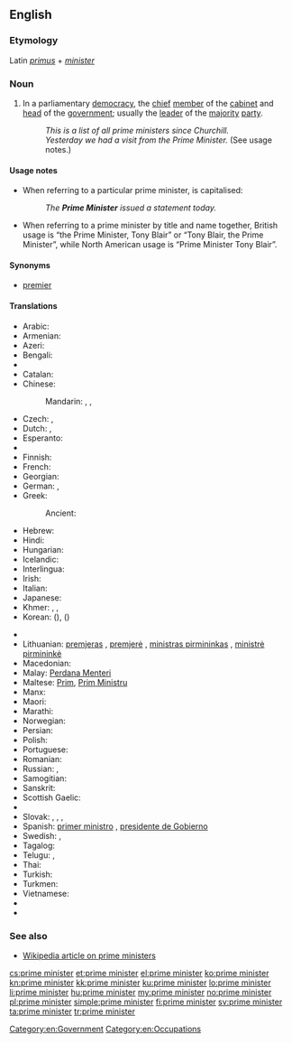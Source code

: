==English==

===Etymology===
Latin ''[[primus]]'' + ''[[minister]]''

===Noun===
{{en-noun|head=[[prime]] [[minister]]}}

# In a parliamentary [[democracy]], the [[chief]] [[member]] of the [[cabinet]] and [[head]] of the [[government]]; usually the [[leader]] of the [[majority]] [[party]].
#: ''This is a list of all prime ministers since Churchill.''
#: ''Yesterday we had a visit from the Prime Minister.'' (See usage notes.)

====Usage notes====
* When referring to a particular prime minister, {{term||prime minister|lang=en}} is capitalised:
*: ''The '''Prime Minister''' issued a statement today.''
* When referring to a prime minister by title and name together, British usage is “the Prime Minister, Tony Blair” or “Tony Blair, the Prime Minister”, while North American usage is “Prime Minister Tony Blair”.

====Synonyms====
* [[premier]]

====Translations====
{{trans-top|chief member of the cabinet and head of the government}}
* Arabic: {{t+|ar|رئيس الوزراء|m|tr=ra'īs al-wuzarā'}}
* Armenian: {{t-|hy|վարչապետ|tr=varčapet}}
* Azeri: {{t-|az|baş nazir}}
* Bengali: {{t-|bn|প্রধানমন্ত্রী|tr=prôdhanmôntri|sc=Beng}}
* {{trreq|bg}}
* Catalan: {{t-|ca|primer ministre|m}}
* Chinese:
*: Mandarin: {{t|cmn|總理|sc=Hani}}, {{t|cmn|总理|tr=zǒnglǐ|sc=Hani}}, {{t-|cmn|首相|tr=shǒuxiàng|sc=Hani}}
* Czech: {{t+|cs|premiér|m}}, {{t-|cs|ministerský předseda|m}}
* Dutch: {{t|nl|eerste minister|m}}, {{t+|nl|premier|m}}
* Esperanto: {{t-|eo|ĉefministro}}
* {{trreq|fo}}
* Finnish: {{t+|fi|pääministeri}}
* French: {{t+|fr|premier ministre|m}}
* Georgian: {{t-|ka|პრემიერ-მინისტრი|tr=premier-ministri|sc=Geor}}
* German: {{t+|de|Premierminister|m}}, {{t+|de|Premierministerin|f}}
* Greek: {{t+|el|πρωθυπουργός|m|tr=prothypourgós}}
*: Ancient: {{tø|grc|τριστάτης|m|tr=tristátis|sc=polytonic}}
* Hebrew: {{t+|he|ראש ממשלה|m|alt=רֹאשׁ־מֶמְשָׁלָה|tr=rosh-memshalá}}
* Hindi: {{t-|hi|प्रधान मंत्री|tr=pradhān mantrī}}
* Hungarian: {{t+|hu|miniszterelnök}}
* Icelandic: {{t-|is|forsætisráðherra|m}}
* Interlingua: {{t|ia|prime ministro}}
* Irish: {{t-|ga|príomh-aire|m}}
* Italian: {{t-|it|primo ministro|m}}
* Japanese: {{t+|ja|首相|tr=しゅしょう, shushō}}
* Khmer: {{t-|km|នាយករដ្ឋមន្ត្រី|sc=Khmr|tr=nieyʊək roat mʊəntrəy}}, {{t-|km|រដ្ឋមន្ត្រីប្រមុខ|sc=Khmr|tr=roat mʊəntrəy prɑmuk}}, {{t-|km|មន្ត្រីប្រមុខ|sc=Khmr|tr=mʊəntrəy prɑmuk}}
* Korean: {{t+|ko|총리|tr=chongli|sc=Hang}} ({{t-|ko|總理|sc=Hani}}), {{t+|ko|수상|tr=susang|sc=Hang}} ({{t+|ko|首相|sc=Hani}})
{{trans-mid}}
* {{trreq|lv}}
* Lithuanian: [[premjeras]] {{m}}, [[premjerė]] {{f}}, [[ministras pirmininkas]] {{m}}, [[ministrė pirmininkė]] {{f}}
* Macedonian: {{t-|mk|премиер|m|tr=premiér}}
* Malay: [[Perdana Menteri]]
* Maltese: [[Prim]], [[Prim Ministru]]
* Manx: {{t-|gv|ard-vinishter|m}}
* Maori: {{t-|mi|pirimia}}
* Marathi: {{t-|mr|प्रधान मंत्री|tr=pradhāna mantrī|sc=Deva}}
* Norwegian: {{t+|no|statsminister|m}}
* Persian: {{t+|fa|نخست وزیر|tr=noxost vazir}}
* Polish: {{t+|pl|premier|m}}
* Portuguese: {{t|pt|primeiro ministro|m}}
* Romanian: {{t|ro|prim ministru}}
* Russian: {{t+|ru|премьер-министр|m|tr=prem'jér-minístr}}, {{qualifier|abbreviated}} {{t+|ru|премьер|m|tr=prem'jér}}
* Samogitian: {{tø|sgs|mėnėstros pėrmėninks|m}}
* Sanskrit: {{t-|sa|प्रधान मंत्री|tr=pradhāna mantrī}}
* Scottish Gaelic: {{t-|gd|prìomhair|m}}
* {{trreq|sh}}
* Slovak: {{t|sk|predseda vlády|m}}, {{t|sk|predsedkyňa vlády|f}}, {{t|sk|premiér|m}}, {{t|sk|premiérka|f}}
* Spanish: [[primer ministro]] {{m}}, [[presidente de Gobierno]] {{m}}
* Swedish: {{t+|sv|premiärminister|c}}, {{t+|sv|statsminister|c}}
* Tagalog: {{t-|tl|punong ministro}}
* Telugu: {{t-|te|ప్రధాని|tr=pradhāni}}, {{t-|te|ప్రధాన మంత్రి|tr=pradhāna maṅtri}}
* Thai: {{t-|th|นายกรัฐมนตรี|tr=naa-yók rát-tà mon-dtree}}
* Turkish: {{t+|tr|başbakan}}
* Turkmen: {{t-|tk|premýer ministr}}
* Vietnamese: {{t+|vi|thủ tướng}}
* {{trreq|vo}}
* {{trreq|yi}}
{{trans-bottom}}

===See also===
* [[w:prime minister|Wikipedia article on prime ministers]]

[[Category:en:Government]]
[[Category:en:Occupations]]

[[cs:prime minister]]
[[et:prime minister]]
[[el:prime minister]]
[[ko:prime minister]]
[[kn:prime minister]]
[[kk:prime minister]]
[[ku:prime minister]]
[[lo:prime minister]]
[[li:prime minister]]
[[hu:prime minister]]
[[my:prime minister]]
[[no:prime minister]]
[[pl:prime minister]]
[[simple:prime minister]]
[[fi:prime minister]]
[[sv:prime minister]]
[[ta:prime minister]]
[[tr:prime minister]]